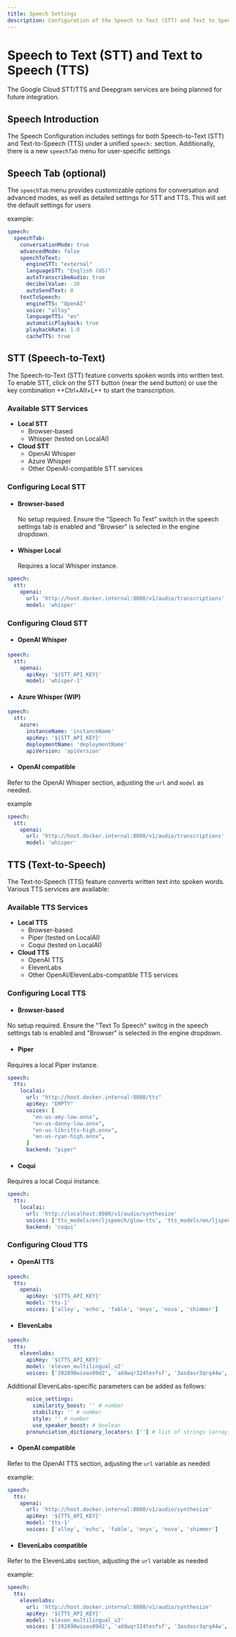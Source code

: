 ```yaml
---
title: Speech Settings
description: Configuration of the Speech to Text (STT) and Text to Speech (TTS) features
---
```


# Speech to Text (STT) and Text to Speech (TTS)

<Callout type="info" title="Upcoming STT/TTS Enhancements" collapsible>
The Google Cloud STT/TTS and Deepgram services are being planned for future integration.
</Callout>

## Speech Introduction

The Speech Configuration includes settings for both Speech-to-Text (STT) and Text-to-Speech (TTS) under a unified `speech:` section. Additionally, there is a new `speechTab` menu for user-specific settings

## Speech Tab (optional)

The `speechTab` menu provides customizable options for conversation and advanced modes, as well as detailed settings for STT and TTS. This will set the default settings for users

example:

```yaml
speech:
  speechTab:
    conversationMode: true
    advancedMode: false
    speechToText:
      engineSTT: "external"
      languageSTT: "English (US)"
      autoTranscribeAudio: true
      decibelValue: -30
      autoSendText: 0
    textToSpeech:
      engineTTS: "OpenAI"
      voice: "alloy"
      languageTTS: "en"
      automaticPlayback: true
      playbackRate: 1.0
      cacheTTS: true
```

## STT (Speech-to-Text)

The Speech-to-Text (STT) feature converts spoken words into written text. To enable STT, click on the STT button (near the send button) or use the key combination ++Ctrl+Alt+L++ to start the transcription.

### Available STT Services

- **Local STT**
  - Browser-based
  - Whisper (tested on LocalAI)
- **Cloud STT**
  - OpenAI Whisper
  - Azure Whisper
  - Other OpenAI-compatible STT services

### Configuring Local STT

- #### Browser-based
  No setup required. Ensure the "Speech To Text" switch in the speech settings tab is enabled and "Browser" is selected in the engine dropdown.

- #### Whisper Local
  Requires a local Whisper instance.

```yaml
speech:
  stt:
    openai:
      url: 'http://host.docker.internal:8080/v1/audio/transcriptions'
      model: 'whisper'
```

### Configuring Cloud STT

- #### OpenAI Whisper

```yaml
speech:
  stt:
    openai:
      apiKey: '${STT_API_KEY}'
      model: 'whisper-1'
```

- #### Azure Whisper (WIP)

```yaml
speech:
  stt:
    azure:
      instanceName: 'instanceName'
      apiKey: '${STT_API_KEY}'
      deploymentName: 'deploymentName'
      apiVersion: 'apiVersion'
```

- #### OpenAI compatible

Refer to the OpenAI Whisper section, adjusting the `url` and `model` as needed.

example
  
```yaml
speech:
  stt:
    openai:
      url: 'http://host.docker.internal:8080/v1/audio/transcriptions'
      model: 'whisper'
  ```


## TTS (Text-to-Speech)

The Text-to-Speech (TTS) feature converts written text into spoken words. Various TTS services are available:

### Available TTS Services

- **Local TTS**
  - Browser-based
  - Piper (tested on LocalAI)
  - Coqui (tested on LocalAI)
- **Cloud TTS**
  - OpenAI TTS
  - ElevenLabs
  - Other OpenAI/ElevenLabs-compatible TTS services

### Configuring Local TTS

- #### Browser-based

No setup required. Ensure the "Text To Speech" switcg in the speech settings tab is enabled and "Browser" is selected in the engine dropdown.

- #### Piper

Requires a local Piper instance.

```yaml
speech:
  tts:
    localai:
      url: "http://host.docker.internal:8080/tts"
      apiKey: "EMPTY"
      voices: [
        "en-us-amy-low.onnx",
        "en-us-danny-low.onnx",
        "en-us-libritts-high.onnx",
        "en-us-ryan-high.onnx",
      ]
      backend: "piper"
```

- #### Coqui

Requires a local Coqui instance.

```yaml
speech:
  tts:
    localai:
      url: 'http://localhost:8080/v1/audio/synthesize'
      voices: ['tts_models/en/ljspeech/glow-tts', 'tts_models/en/ljspeech/tacotron2', 'tts_models/en/ljspeech/waveglow']
      backend: 'coqui'
```

### Configuring Cloud TTS

- #### OpenAI TTS

```yaml
speech:
  tts:
    openai:
      apiKey: '${TTS_API_KEY}'
      model: 'tts-1'
      voices: ['alloy', 'echo', 'fable', 'onyx', 'nova', 'shimmer']
```

- #### ElevenLabs

```yaml
speech:
  tts:
    elevenlabs:
      apiKey: '${TTS_API_KEY}'
      model: 'eleven_multilingual_v2'
      voices: ['202898wioas09d2', 'addwqr324tesfsf', '3asdasr3qrq44w', 'adsadsa']
```

Additional ElevenLabs-specific parameters can be added as follows:

```yaml
      voice_settings:
        similarity_boost: '' # number
        stability: '' # number
        style: '' # number
        use_speaker_boost: # boolean
      pronunciation_dictionary_locators: [''] # list of strings (array)
```

- #### OpenAI compatible

Refer to the OpenAI TTS section, adjusting the `url` variable as needed

example:

```yaml
speech:
  tts:
    openai:
      url: 'http://host.docker.internal:8080/v1/audio/synthesize'
      apiKey: '${TTS_API_KEY}'
      model: 'tts-1'
      voices: ['alloy', 'echo', 'fable', 'onyx', 'nova', 'shimmer']
```

- #### ElevenLabs compatible

Refer to the ElevenLabs section, adjusting the `url` variable as needed

example:

```yaml
speech:
  tts:
    elevenlabs:
      url: 'http://host.docker.internal:8080/v1/audio/synthesize'
      apiKey: '${TTS_API_KEY}'
      model: 'eleven_multilingual_v2'
      voices: ['202898wioas09d2', 'addwqr324tesfsf', '3asdasr3qrq44w', 'adsadsa']
```

